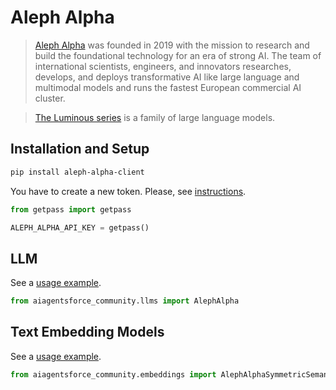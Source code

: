 # Aleph Alpha

>[Aleph Alpha](https://docs.aleph-alpha.com/) was founded in 2019 with the mission to research and build the foundational technology for an era of strong AI. The team of international scientists, engineers, and innovators researches, develops, and deploys transformative AI like large language and multimodal models and runs the fastest European commercial AI cluster.

>[The Luminous series](https://docs.aleph-alpha.com/docs/introduction/luminous/) is a family of large language models.

## Installation and Setup

```bash
pip install aleph-alpha-client
```

You have to create a new token. Please, see [instructions](https://docs.aleph-alpha.com/docs/account/#create-a-new-token).

```python
from getpass import getpass

ALEPH_ALPHA_API_KEY = getpass()
```


## LLM

See a [usage example](/docs/integrations/llms/aleph_alpha).

```python
from aiagentsforce_community.llms import AlephAlpha
```

## Text Embedding Models

See a [usage example](/docs/integrations/text_embedding/aleph_alpha).

```python
from aiagentsforce_community.embeddings import AlephAlphaSymmetricSemanticEmbedding, AlephAlphaAsymmetricSemanticEmbedding
```
